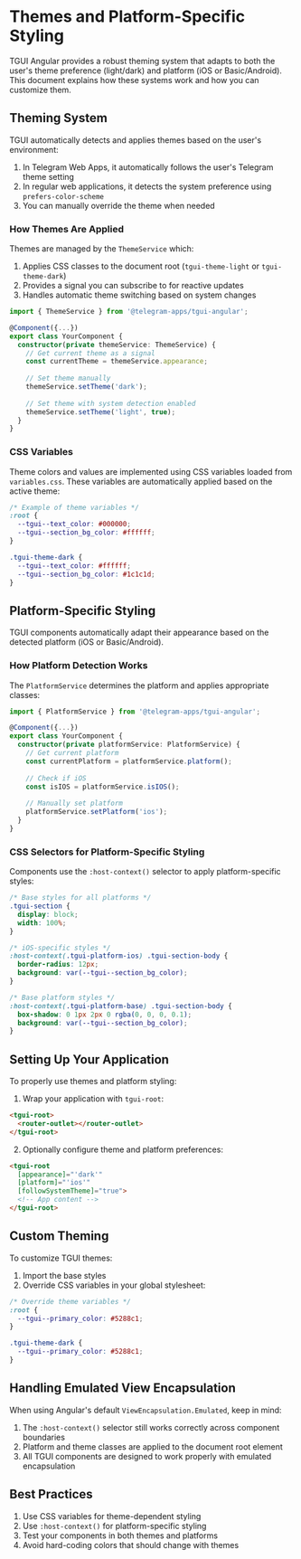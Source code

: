 # Themes and Platform-Specific Styling

TGUI Angular provides a robust theming system that adapts to both the user's theme preference (light/dark) and platform (iOS or Basic/Android). This document explains how these systems work and how you can customize them.

## Theming System

TGUI automatically detects and applies themes based on the user's environment:

1. In Telegram Web Apps, it automatically follows the user's Telegram theme setting
2. In regular web applications, it detects the system preference using `prefers-color-scheme`
3. You can manually override the theme when needed

### How Themes Are Applied

Themes are managed by the `ThemeService` which:

1. Applies CSS classes to the document root (`tgui-theme-light` or `tgui-theme-dark`)
2. Provides a signal you can subscribe to for reactive updates
3. Handles automatic theme switching based on system changes

```typescript
import { ThemeService } from '@telegram-apps/tgui-angular';

@Component({...})
export class YourComponent {
  constructor(private themeService: ThemeService) {
    // Get current theme as a signal
    const currentTheme = themeService.appearance;
    
    // Set theme manually
    themeService.setTheme('dark');
    
    // Set theme with system detection enabled
    themeService.setTheme('light', true);
  }
}
```

### CSS Variables

Theme colors and values are implemented using CSS variables loaded from `variables.css`. These variables are automatically applied based on the active theme:

```css
/* Example of theme variables */
:root {
  --tgui--text_color: #000000;
  --tgui--section_bg_color: #ffffff;
}

.tgui-theme-dark {
  --tgui--text_color: #ffffff;
  --tgui--section_bg_color: #1c1c1d;
}
```

## Platform-Specific Styling

TGUI components automatically adapt their appearance based on the detected platform (iOS or Basic/Android).

### How Platform Detection Works

The `PlatformService` determines the platform and applies appropriate classes:

```typescript
import { PlatformService } from '@telegram-apps/tgui-angular';

@Component({...})
export class YourComponent {
  constructor(private platformService: PlatformService) {
    // Get current platform
    const currentPlatform = platformService.platform();
    
    // Check if iOS
    const isIOS = platformService.isIOS();
    
    // Manually set platform
    platformService.setPlatform('ios');
  }
}
```

### CSS Selectors for Platform-Specific Styling

Components use the `:host-context()` selector to apply platform-specific styles:

```css
/* Base styles for all platforms */
.tgui-section {
  display: block;
  width: 100%;
}

/* iOS-specific styles */
:host-context(.tgui-platform-ios) .tgui-section-body {
  border-radius: 12px;
  background: var(--tgui--section_bg_color);
}

/* Base platform styles */
:host-context(.tgui-platform-base) .tgui-section-body {
  box-shadow: 0 1px 2px 0 rgba(0, 0, 0, 0.1);
  background: var(--tgui--section_bg_color);
}
```

## Setting Up Your Application

To properly use themes and platform styling:

1. Wrap your application with `tgui-root`:

```html
<tgui-root>
  <router-outlet></router-outlet>
</tgui-root>
```

2. Optionally configure theme and platform preferences:

```html
<tgui-root 
  [appearance]="'dark'" 
  [platform]="'ios'" 
  [followSystemTheme]="true">
  <!-- App content -->
</tgui-root>
```

## Custom Theming

To customize TGUI themes:

1. Import the base styles
2. Override CSS variables in your global stylesheet:

```css
/* Override theme variables */
:root {
  --tgui--primary_color: #5288c1;
}

.tgui-theme-dark {
  --tgui--primary_color: #5288c1;
}
```

## Handling Emulated View Encapsulation

When using Angular's default `ViewEncapsulation.Emulated`, keep in mind:

1. The `:host-context()` selector still works correctly across component boundaries
2. Platform and theme classes are applied to the document root element
3. All TGUI components are designed to work properly with emulated encapsulation

## Best Practices

1. Use CSS variables for theme-dependent styling
2. Use `:host-context()` for platform-specific styling
3. Test your components in both themes and platforms
4. Avoid hard-coding colors that should change with themes 